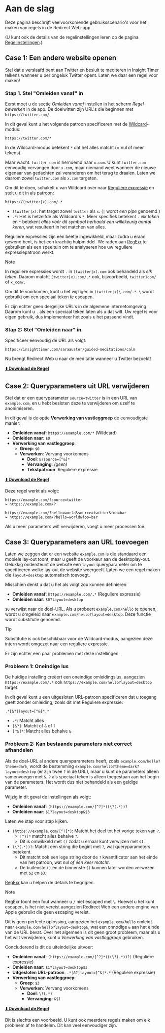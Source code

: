 # Aan de slag

Deze pagina beschrijft veelvoorkomende gebruiksscenario's voor het maken van regels in de Redirect Web-app.

(U kunt ook de details van de regelinstellingen leren op de pagina [Regelinstellingen](./rule-settings).)

## Case 1: Een andere website openen

Stel dat u verslaafd bent aan Twitter en besluit te mediteren in Insight Timer telkens wanneer u per ongeluk Twitter opent. Laten we daar een regel voor maken!

### Stap 1. Stel "Omleiden vanaf" in

Eerst moet u de sectie *Omleiden vanaf* instellen in het scherm *Regel bewerken* in de app. De doelwitten zijn URL's die beginnen met `https://twitter.com/`.

In dit geval kunt u het volgende patroon specificeren met de [Wildcard](rule-settings#url-pattern-wildcard)-modus:

```
https://twitter.com/*
```

In de Wildcard-modus betekent `*` dat het alles matcht (= nul of meer tekens).

Maar wacht. `twitter.com` is hernoemd naar `x.com`. U kunt `twitter.com` eenvoudig vervangen door `x.com`, maar niemand weet wanneer de nieuwe eigenaar van gedachten zal veranderen om het terug te draaien. Laten we daarom zowel `twitter.com` als `x.com` targeten.

Om dit te doen, schakelt u van Wildcard over naar [Reguliere expressie](rule-settings#url-pattern-regular-expression) en stelt u dit in als patroon:

```
https://(twitter|x).com/.*
```

* `(twitter|x)`: het target zowel `twitter` als `x`. (`|` wordt *een pipe* genoemd.)
* `.*`: Het is hetzelfde als Wildcard's `*`. Meer specifiek betekent `.` *elk teken* en `*` betekent *alles vóór dit symbool herhaald een willekeurig aantal keren*, wat resulteert in het matchen van alles.

Reguliere expressies zijn een beetje ingewikkeld, maar zodra u eraan gewend bent, is het een krachtig hulpmiddel. We raden aan [RegExr](https://regexr.com) te gebruiken als een speeltuin om te analyseren hoe uw reguliere expressiepatroon werkt.

> [!NOTE]
> In reguliere expressies wordt `.` in `(twitter|x).com` ook behandeld als *elk teken*. Daarom matcht `(twitter|x).com/.*` ook, bijvoorbeeld, `twitter1com/` of `x_com/`.
>
> Om dit te voorkomen, kunt u het wijzigen in `(twitter|x)\.com/.*`. `\` wordt gebruikt om een speciaal teken te escapen.
>
> Er zijn echter geen dergelijke URL's in de algemene internetomgeving. Daarom kunt u `.` als een speciaal teken laten als u dat wilt. Uw regel is voor eigen gebruik, dus implementeer het zoals u het passend vindt.

### Stap 2: Stel "Omleiden naar" in

Specificeer eenvoudig de URL als volgt:

```
https://insighttimer.com/saraauster/guided-meditations/calm
```

Nu brengt Redirect Web u naar de meditatie wanneer u Twitter bezoekt!

**[⬇️ Download de Regel](/rules/reduce-twitter-addiction.redirectweb)**

## Case 2: Queryparameters uit URL verwijderen

Stel dat er een queryparameter `source=twitter` is in een URL van `example.com`, en u hebt besloten deze te verwijderen om uzelf te anonimiseren.

In dit geval is de optie **Verwerking van vastleggroep** de eenvoudigste manier:

* **Omleiden vanaf**: `https://example.com/*` (Wildcard)
* **Omleiden naar**: `$0`
* **Verwerking van vastleggroep**:
    * **Groep**: `$0`
    * **Verwerken**: Vervang voorkomens
        * **Doel**: `&?source=[^&]*`
        * **Vervanging**: *(geen)*
        * **Tekstpatroon**: Reguliere expressie

**[⬇️ Download de Regel](/rules/remove-parameters.redirectweb)**

Deze regel werkt als volgt:

```
https://example.com/?source=twitter
↪ https://example.com/?

https://example.com/?hello=world&source=twitter&foo=bar
↪ https://example.com/?hello=world&foo=bar
```

Als u meer parameters wilt verwijderen, voegt u meer processen toe.

## Case 3: Queryparameters aan URL toevoegen

Laten we zeggen dat er een website `example.com` is die standaard een mobiele lay-out toont, maar u geeft de voorkeur aan de desktoplay-out. Gelukkig ondersteunt de website een `layout` queryparameter om te specificeren welke lay-out de website weergeeft. Laten we een regel maken die `layout=desktop` automatisch toevoegt.

Misschien denkt u dat u het als volgt zou kunnen definiëren:

* **Omleiden vanaf**: `https://example.com/.*` (Reguliere expressie)
* **Omleiden naar**: `$0?layout=desktop`

`$0` verwijst naar de doel-URL. Als u probeert `example.com/hello` te openen, wordt u omgeleid naar `example.com/hello?layout=desktop`. Deze functie wordt *substitutie* genoemd.

> [!TIP]
> Substitutie is ook beschikbaar voor de Wildcard-modus, aangezien deze intern wordt omgezet naar een reguliere expressie.

Er zijn echter een paar problemen met deze instellingen.

### Probleem 1: Oneindige lus

De huidige instelling creëert een oneindige omleidingslus, aangezien `https://example.com/.*` ook `https://example.com/hello?layout=desktop` target.

In dit geval kunt u een uitgesloten URL-patroon specificeren dat u toegang geeft zonder omleiding, zoals dit met Reguliere expressie:

```
.*[&?]layout=[^&]*.*
```

* `.*`: Matcht alles
* `[&?]`: Matcht of `&` of `?`
* `[^&]*`: Matcht alles behalve `&`

### Probleem 2: Kan bestaande parameters niet correct afhandelen

Als de doel-URL al andere queryparameters heeft, zoals `example.com/hello?theme=dark`, wordt de bestemming `example.com/hello?theme=dark?layout=desktop` (er zijn twee `?` in de URL), maar u kunt de parameters alleen samenvoegen met `&`. `?` als speciaal teken is alleen toegestaan aan het begin van de parameters. Het wordt dus niet behandeld als een geldige parameter.

Wijzig in dit geval de instellingen als volgt:

* **Omleiden vanaf**: `(https://example.com/[^?]*)(\?(.*))?`
* **Omleiden naar**: `$1?layout=desktop&$3`

Laten we stap voor stap kijken.

* `(https://example.com/[^?]*)`: Matcht het deel tot het vorige teken van `?`.
    * `[^?]*` matcht alles behalve `?`.
    * Dit is omwikkeld met `()` zodat u ernaar kunt verwijzen met `$1`.
* `(\?(.*))?`: Matcht een string die begint met `?`, wat queryparameters betekent.
    * Dit matcht ook een lege string door de `?` kwantificator aan het einde van het patroon, wat *nul of één keer matcht*.
    * De buitenste `()` en de binnenste `()` kunnen later worden verwezen met `$2` en `$3`.

[RegExr](https://regexr.com) kan u helpen de details te begrijpen.

> [!NOTE]
> RegExr toont een fout wanneer u `/` niet escaped met `\`. Hoewel u het kunt escapen, is het niet vereist aangezien Redirect Web een andere engine van Apple gebruikt die geen escaping vereist.

Dit is geen perfecte oplossing, aangezien het `example.com/hello` omleidt naar `example.com/hello?layout=desktop&`, wat een onnodige `&` aan het einde van de URL bevat. Over het algemeen is dit geen groot probleem, maar als u het wilt verwijderen, kunt u *Verwerking van vastleggroep* gebruiken.

Concluderend is dit de uiteindelijke uitvoer:

* **Omleiden vanaf**: `(https://example.com/[^?]*)((\?(.*))?)` (Reguliere expressie)
* **Omleiden naar**: `$1?layout=desktop$3`
* **Uitgesloten URL-patroon**: `.*[&?]layout=[^&]*.*` (Reguliere expressie)
* **Verwerking van vastleggroep**:
    * **Groep**: `$3`
    * **Verwerken**: Vervang voorkomens
        * **Doel**: `\?(.*)`
        * **Vervanging**: `&$1`

**[⬇️ Download de Regel](/rules/add-parameters.redirectweb)**

Dit is slechts een voorbeeld. U kunt ook meerdere regels maken om elk probleem af te handelen. Dit kan veel eenvoudiger zijn.
